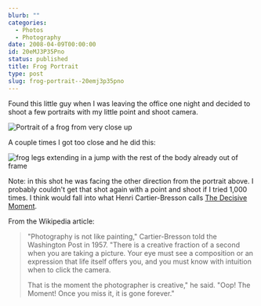 ```yaml
---
blurb: ""
categories:
  - Photos
  - Photography
date: 2008-04-09T00:00:00
id: 20eMJ3P35Pno
status: published
title: Frog Portrait
type: post
slug: frog-portrait--20emj3p35pno
---
```


Found this little guy when I was leaving the office one night and decided to shoot a few portraits with my little point and shoot camera.

<Img src="frog_portrait_20080402_snaps_0008" alt="Portrait of a frog from very close up" />

A couple times I got too close and he did this:

<Img src="frog_legs_jumping_20080402_snaps_0007" alt="frog legs extending in a jump with the rest of the body already out of frame" />

Note: in this shot he was facing the other direction from the portrait above. I probably couldn't get that shot again with a point and shoot if I tried 1,000 times. I think would fall into what Henri Cartier-Bresson calls
[The Decisive Moment](https://en.wikipedia.org/wiki/Henri_Cartier-Bresson#The_Decisive_Moment).

From the Wikipedia article:

> "Photography is not like painting," Cartier-Bresson told the Washington Post in 1957. "There is a creative fraction of a second when you are taking a picture. Your eye must see a composition or an expression that life itself offers you, and you must know with intuition when to click the camera. 
> 
> That is the moment the photographer is creative," he said. "Oop! The Moment! Once you miss it, it is gone forever."


